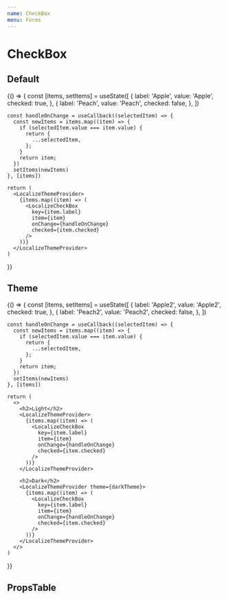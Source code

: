 ```yaml
---
name: CheckBox
menu: Forms
---
```



# CheckBox

## Default

<Playground>
  {() => {
    const [items, setItems] = useState([
      {
        label: 'Apple',
        value: 'Apple',
        checked: true,
      },
      {
        label: 'Peach',
        value: 'Peach',
        checked: false,
      },
    ])

    const handleOnChange = useCallback((selectedItem) => {
      const newItems = items.map((item) => {
        if (selectedItem.value === item.value) {
          return {
            ...selectedItem,
          };
        }
        return item;
      })
      setItems(newItems)
    }, [items])

    return (
      <LocalizeThemeProvider>
        {items.map((item) => (
          <LocalizeCheckBox
            key={item.label}
            item={item}
            onChange={handleOnChange}
            checked={item.checked}
          />
        ))}
      </LocalizeThemeProvider>
    )
  }}
</Playground>

## Theme

<Playground>
  {() => {
    const [items, setItems] = useState([
      {
        label: 'Apple2',
        value: 'Apple2',
        checked: true,
      },
      {
        label: 'Peach2',
        value: 'Peach2',
        checked: false,
      },
    ])

    const handleOnChange = useCallback((selectedItem) => {
      const newItems = items.map((item) => {
        if (selectedItem.value === item.value) {
          return {
            ...selectedItem,
          };
        }
        return item;
      })
      setItems(newItems)
    }, [items])

    return (
      <>
        <h2>Light</h2>
        <LocalizeThemeProvider>
          {items.map((item) => (
            <LocalizeCheckBox
              key={item.label}
              item={item}
              onChange={handleOnChange}
              checked={item.checked}
            />
          ))}
        </LocalizeThemeProvider>

        <h2>Dark</h2>
        <LocalizeThemeProvider theme={darkTheme}>
          {items.map((item) => (
            <LocalizeCheckBox
              key={item.label}
              item={item}
              onChange={handleOnChange}
              checked={item.checked}
            />
          ))}
        </LocalizeThemeProvider>
      </>
    )
  }}
</Playground>

## PropsTable

<Props of={LocalizeCheckBox} />
